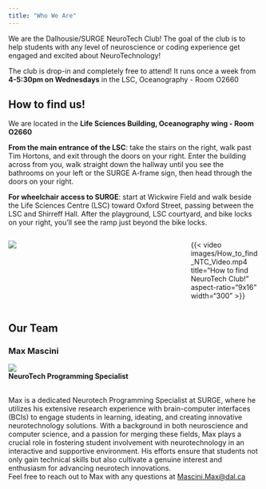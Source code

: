 ```yaml
---
title: "Who We Are"
---
```


<!-- <div class="notice">
  **Important Notice:** The club now meets on **Wednesdays 3-5 pm**.
</div> -->

We are the Dalhousie/SURGE NeuroTech Club! The goal of the club is to help students with any level of neuroscience or coding experience get engaged and excited about NeuroTechnology! <br>

The club is drop-in and completely free to attend! It runs once a week from <span class='highlight1'>**4-5:30pm on Wednesdays**</span> in the LSC, Oceanography - Room O2660 <br>


## How to find us! {#directions}

We are located in the **Life Sciences Building, Oceanography wing - Room O2660**

**From the main entrance of the LSC**: take the stairs on the right, walk past Tim Hortons, and exit through the doors on your right. Enter the building across from you, walk straight down the hallway until you see the bathrooms on your left or the SURGE A-frame sign, then head through the doors on your right.

**For wheelchair access to SURGE**: start at Wickwire Field and walk beside the Life Sciences Centre (LSC) toward Oxford Street, passing between the LSC and Shirreff Hall. After the playground, LSC courtyard, and bike locks on your right, you’ll see the ramp just beyond the bike locks.
<br> 

:::: columns
::: {.column width="65%"}

<!-- ![](images\how_to_find_us_map_small.jpg){fig-align="center"} -->
![](images/maps_location1.PNG){fig-align="center"}

:::

::: {.column width="5%"}
:::

::: {.column width="30%"}

{{< video images/How_to_find_NTC_Video.mp4
    title="How to find NeuroTech Club!"
    aspect-ratio="9x16" 
    width="300" 
>}}

:::
::::

## Our Team

::: {.team-container}

:::: {.team-photo-role}
### Max Mascini {#max}
![](images/Max_SURGE_pic.jpg){.team-photo} <br>
[**NeuroTech Programming Specialist**]{.team-role}
::::

:::: {.team-bio}
<br>
[Max is a dedicated Neurotech Programming Specialist at SURGE, where he utilizes his extensive research experience with brain-computer interfaces (BCIs) to engage students in learning, ideating, and creating innovative neurotechnology solutions. With a background in both neuroscience and computer science, and a passion for merging these fields, Max plays a crucial role in fostering student involvement with neurotechnology in an interactive and supportive environment. His efforts ensure that students not only gain technical skills but also cultivate a genuine interest and enthusiasm for advancing neurotech innovations.
<br>
Feel free to reach out to Max with any questions at [Mascini.Max@dal.ca](mailto:mascini.max@dal.ca)]{.team-bio}
:::: 

:::

